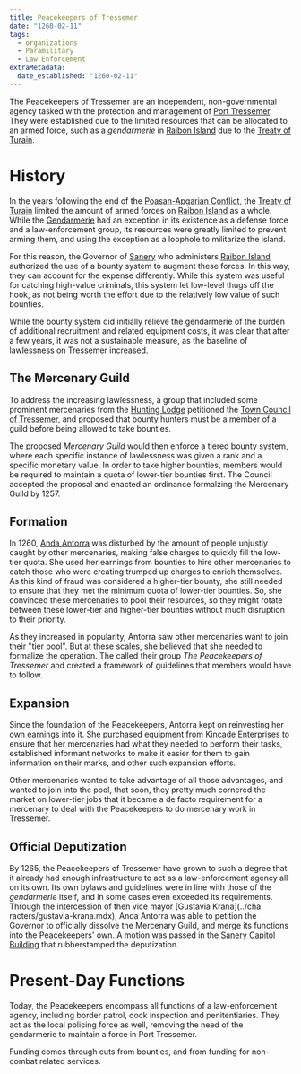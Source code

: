 ```yaml
---
title: Peacekeepers of Tressemer
date: "1260-02-11"
tags:
  - organizations
  - Paramilitary
  - Law Enforcement
extraMetadata:
  date_established: "1260-02-11"
---
```


The Peacekeepers of Tressemer are an independent, non-governmental agency tasked
with the protection and management of [Port Tressemer](./port-tressemer.mdx).
They were established due to the limited resources that can be allocated to an
armed force, such as a _gendarmerie_ in [Raibon Island](./raibon-island.mdx) due
to the [Treaty of Turain](../events/treaty-of-turain.mdx).

# History

In the years following the end of the
[Poasan-Apgarian Conflict](../events/poasan-apgarian-conflict/index.mdx), the
[Treaty of Turain](../events/treaty-of-turain.mdx) limited the amount of armed
forces on [Raibon Island](./raibon-island.mdx) as a whole. While the
[Gendarmerie](./gendarmerie-nationale.mdx) had an exception in its existence as
a defense force and a law-enforcement group, its resources were greatly limited
to prevent arming them, and using the exception as a loophole to militarize the
island.

For this reason, the Governor of [Sanery](./sanery.mdx) who administers
[Raibon Island](./raibon-island.mdx) authorized the use of a bounty system to
augment these forces. In this way, they can account for the expense differently.
While this system was useful for catching high-value criminals, this system let
low-level thugs off the hook, as not being worth the effort due to the
relatively low value of such bounties.

While the bounty system did initially relieve the gendarmerie of the burden of
additional recruitment and related equipment costs, it was clear that after a
few years, it was not a sustainable measure, as the baseline of lawlessness on
Tressemer increased.

## The Mercenary Guild

To address the increasing lawlessness, a group that included some prominent
mercenaries from the [Hunting Lodge](./hunting-lodge.mdx) petitioned the
[Town Council of Tressemer](./town-council-of-tressemer.mdx), and proposed that
bounty hunters must be a member of a guild before being allowed to take
bounties.

The proposed _Mercenary Guild_ would then enforce a tiered bounty system, where
each specific instance of lawlessness was given a rank and a specific monetary
value. In order to take higher bounties, members would be required to maintain a
quota of lower-tier bounties first. The Council accepted the proposal and
enacted an ordinance formalzing the Mercenary Guild by 1257.

## Formation

In 1260, [Anda Antorra](../characters/anda-antorra.mdx) was disturbed by the
amount of people unjustly caught by other mercenaries, making false charges to
quickly fill the low-tier quota. She used her earnings from bounties to hire
other mercenaries to catch those who were creating trumped up charges to enrich
themselves. As this kind of fraud was considered a higher-tier bounty, she still
needed to ensure that they met the minimum quota of lower-tier bounties. So, she
convinced these mercenaries to pool their resources, so they might rotate
between these lower-tier and higher-tier bounties without much disruption to
their priority.

As they increased in popularity, Antorra saw other mercenaries want to join
their "tier pool". But at these scales, she believed that she needed to
formalize the operation. The called their group _The Peacekeepers of Tressemer_
and created a framework of guidelines that members would have to follow.

## Expansion

Since the foundation of the Peacekeepers, Antorra kept on reinvesting her own
earnings into it. She purchased equipment from
[Kincade Enterprises](./kincade-enterprises.mdx) to ensure that her
mercenaries had what they needed to perform their tasks, established informant
networks to make it easier for them to gain information on their marks, and other
such expansion efforts.

Other mercenaries wanted to take advantage of all those advantages, and wanted
to join into the pool, that soon, they pretty much cornered the market on
lower-tier jobs that it became a de facto requirement for a mercenary to deal
with the Peacekeepers to do mercenary work in Tressemer.

## Official Deputization

By 1265, the Peacekeepers of Tressemer have grown to such a degree that it
already had enough infrastructure to act as a law-enforcement agency all on its
own. Its own bylaws and guidelines were in line with those of the _gendarmerie_
itself, and in some cases even exceeded its requirements. Through the
intercession of then vice mayor [Gustavia Krana](../cha racters/gustavia-krana.mdx),
Anda Antorra was able to petition the Governor to officially dissolve the
Mercenary Guild, and merge its functions into the Peacekeepers' own. A motion was
passed in the [Sanery Capitol Building](./sanery-capitol-building.mdx) that
rubberstamped the deputization.

# Present-Day Functions

Today, the Peacekeepers encompass all functions of a law-enforcement agency,
including border patrol, dock inspection and penitentiaries. They act as the
local policing force as well, removing the need of the gendarmerie to maintain a
force in Port Tressemer.

Funding comes through cuts from bounties, and from funding for non-combat
related services.
